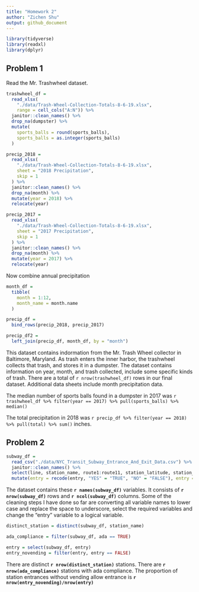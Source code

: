 ```yaml
---
title: "Homework 2"
author: "Zichen Shu"
output: github_document
---
```


```r
library(tidyverse)
library(readxl)
library(dplyr)
```

## Problem 1

Read the Mr. Trashwheel dataset.

```r
trashwheel_df = 
  read_xlsx(
    "./data/Trash-Wheel-Collection-Totals-8-6-19.xlsx",
    range = cell_cols("A:N")) %>% 
  janitor::clean_names() %>% 
  drop_na(dumpster) %>% 
  mutate(
    sports_balls = round(sports_balls),
    sports_balls = as.integer(sports_balls)
  )
```

```r
precip_2018 =
  read_xlsx(
    "./data/Trash-Wheel-Collection-Totals-8-6-19.xlsx",
    sheet = "2018 Precipitation",
    skip = 1
  ) %>% 
  janitor::clean_names() %>% 
  drop_na(month) %>% 
  mutate(year = 2018) %>% 
  relocate(year)
```

```r
precip_2017 =
  read_xlsx(
    "./data/Trash-Wheel-Collection-Totals-8-6-19.xlsx",
    sheet = "2017 Precipitation",
    skip = 1
  ) %>% 
  janitor::clean_names() %>% 
  drop_na(month) %>% 
  mutate(year = 2017) %>% 
  relocate(year)
```

Now combine annual precipitation

```r
month_df =
  tibble(
    month = 1:12,
    month_name = month.name
  )

precip_df = 
  bind_rows(precip_2018, precip_2017)

precip_df2 = 
  left_join(precip_df, month_df, by = "month")
```

This dataset contains indormation from the Mr. Trash Wheel collector in Baltimore, Maryland. As trash enters the inner harbor, the trashwheel collects that trash, and stores it in a dumpster. The dataset contains information on year, month, and trash collected, include some specific kinds of trash. There are a total of `r nrow(trashwheel_df)` rows in our final dataset. Additional data sheets include month precipitation data.

The median number of sports balls found in a dumpster in 2017 was `r trashwheel_df %>% filter(year == 2017) %>% pull(sports_balls) %>% median()`

The total precipitation in 2018 was `r precip_df %>% filter(year == 2018) %>% pull(total) %>% sum()` inches.



## Problem 2

```r
subway_df = 
  read_csv("./data/NYC_Transit_Subway_Entrance_And_Exit_Data.csv") %>% 
  janitor::clean_names() %>% 
  select(line, station_name, route1:route11, station_latitude, station_longitude, entry, vending, entrance_type, ada) %>% 
  mutate(entry = recode(entry, "YES" = "TRUE", "NO" = "FALSE"), entry = as.logical(entry))

```

The dataset contains these **`r names(subway_df)`** variables. It consists of **`r nrow(subway_df)`** rows and **`r ncol(subway_df)`** columns. Some of the cleaning steps I have done so far are converting all variable names to lower case and replace the space to underscore, select the required variables and change the "entry" variable to a logical variable.

```r
distinct_station = distinct(subway_df, station_name)

ada_compliance = filter(subway_df, ada == TRUE)

entry = select(subway_df, entry)
entry_novending = filter(entry, entry == FALSE)

```

There are distinct **`r nrow(distinct_station)`** stations.
There are **`r nrow(ada_compliance)`** stations with ada compliance.
The proportion of station entrances without vending allow entrance is **`r nrow(entry_novending)/nrow(entry)`**









